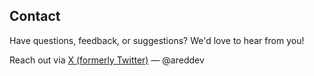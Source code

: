 ## Contact

Have questions, feedback, or suggestions? We'd love to hear from you!

Reach out via [X (formerly Twitter)](https://x.com/areddev) — @areddev

